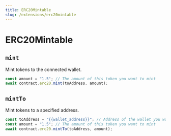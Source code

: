 ```yaml
---
title: ERC20Mintable
slug: /extensions/erc20mintable
---
```


# ERC20Mintable

## `mint`

Mint tokens to the connected wallet.

```javascript
const amount = "1.5"; // The amount of this token you want to mint
await contract.erc20.mint(toAddress, amount);
```

## `mintTo`

Mint tokens to a specified address.

```javascript
const toAddress = "{{wallet_address}}"; // Address of the wallet you want to mint the tokens to
const amount = "1.5"; // The amount of this token you want to mint
await contract.erc20.mintTo(toAddress, amount);
```
